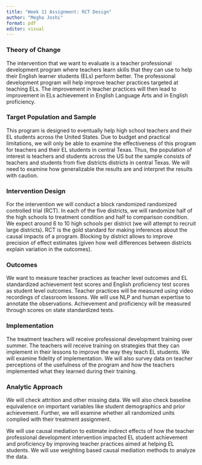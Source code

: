 ```yaml
---
title: "Week 11 Assignment: RCT Design"
author: "Megha Joshi"
format: pdf
editor: visual
---
```


### Theory of Change

The intervention that we want to evaluate is a teacher professional development program where teachers learn skills that they can use to help their English learner students (ELs) perform better. The professional development program will help improve teacher practices targeted at teaching ELs. The improvement in teacher practices will then lead to improvement in ELs achievement in English Language Arts and in English proficiency.

### Target Population and Sample

This program is designed to eventually help high school teachers and their EL students across the United States. Due to budget and practical limitations, we will only be able to examine the effectiveness of this program for teachers and their EL students in central Texas. Thus, the population of interest is teachers and students across the US but the sample consists of teachers and students from five districts districts in central Texas. We will need to examine how generalizable the results are and interpret the results with caution.

### Intervention Design

For the intervention we will conduct a block randomized randomized controlled trial (RCT). In each of the five districts, we will randomize half of the high schools to treatment condition and half to comparison condition. We expect around 6 to 10 high schools per district (we will attempt to recruit large districts). RCT is the gold standard for making inferences about the causal impacts of a program. Blocking by district allows to improve precision of effect estimates (given how well differences between districts explain variation in the outcomes).

### Outcomes

We want to measure teacher practices as teacher level outcomes and EL standardized achievement test scores and English proficiency test scores as student level outcomes. Teacher practices will be measured using video recordings of classroom lessons. We will use NLP and human expertise to annotate the observations. Achievement and proficiency will be measured through scores on state standardized tests.

### Implementation

The treatment teachers will receive professional development training over summer. The teachers will receive training on strategies that they can implement in their lessons to improve the way they teach EL students. We will examine fidelity of implementation. We will also survey data on teacher perceptions of the usefulness of the program and how the teachers implemented what they learned during their training.

### Analytic Approach

We will check attrition and other missing data. We will also check baseline equivalence on important variables like student demographics and prior achievement. Further, we will examine whether all randomized units complied with their treatment assignment.

We will use causal mediation to estimate indirect effects of how the teacher professional development intervention impacted EL student achievement and proficiency by improving teacher practices aimed at helping EL students. We will use weighting based causal mediation methods to analyze the data.

